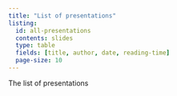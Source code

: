 ```yaml
---
title: "List of presentations"
listing:
  id: all-presentations 
  contents: slides
  type: table
  fields: [title, author, date, reading-time]
  page-size: 10
---
```


The list of presentations

:::{#all-presentations}
:::